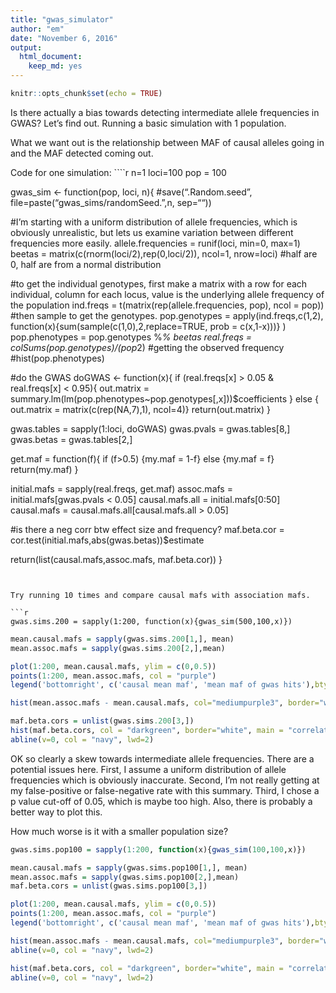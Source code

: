 ```yaml
---
title: "gwas_simulator"
author: "em"
date: "November 6, 2016"
output:
  html_document:
    keep_md: yes
---
```


```r
knitr::opts_chunk$set(echo = TRUE)
```

Is there actually a bias towards detecting intermediate allele frequencies in GWAS? Let's find out. Running a basic simulation with 1 population.

What we want out is the relationship between MAF of causal alleles going in and the MAF detected coming out.

Code for one simulation:
````r
n=1
loci=100
pop = 100

gwas_sim <- function(pop, loci, n){
#save(".Random.seed", file=paste("gwas_sims/randomSeed.",n, sep=""))

#I'm starting with a uniform distribution of allele frequencies, which is obviously unrealistic, but lets us examine variation between different frequencies more easily.
allele.frequencies = runif(loci, min=0, max=1) 
beetas = matrix(c(rnorm(loci/2),rep(0,loci/2)), ncol=1, nrow=loci) #half are 0, half are from a normal distribution

#to get the individual genotypes, first make a matrix with a row for each individual, column for each locus, value is the underlying allele frequency of the population
ind.freqs = t(matrix(rep(allele.frequencies, pop), ncol = pop))
#then sample to get the genotypes.
pop.genotypes = apply(ind.freqs,c(1,2), function(x){sum(sample(c(1,0),2,replace=TRUE, prob = c(x,1-x)))} )
pop.phenotypes = pop.genotypes %*% beetas
real.freqs = colSums(pop.genotypes)/(pop*2) #getting the observed frequency
#hist(pop.phenotypes)

#do the GWAS
doGWAS <- function(x){
  if (real.freqs[x] > 0.05 & real.freqs[x] < 0.95){ 
    out.matrix = summary.lm(lm(pop.phenotypes~pop.genotypes[,x]))$coefficients }
  else {
    out.matrix = matrix(c(rep(NA,7),1), ncol=4)}
  return(out.matrix)
}

gwas.tables = sapply(1:loci, doGWAS)
gwas.pvals = gwas.tables[8,]
gwas.betas = gwas.tables[2,]

get.maf = function(f){
if (f>0.5) {my.maf = 1-f}
else {my.maf = f}
return(my.maf)
}

initial.mafs = sapply(real.freqs, get.maf)
assoc.mafs = initial.mafs[gwas.pvals < 0.05]
causal.mafs.all = initial.mafs[0:50]
causal.mafs = causal.mafs.all[causal.mafs.all > 0.05]

#is there a neg corr btw effect size and frequency?
maf.beta.cor = cor.test(initial.mafs,abs(gwas.betas))$estimate

   return(list(causal.mafs,assoc.mafs, maf.beta.cor))
}
```


Try running 10 times and compare causal mafs with association mafs.

```r
gwas.sims.200 = sapply(1:200, function(x){gwas_sim(500,100,x)})
```

```r

mean.causal.mafs = sapply(gwas.sims.200[1,], mean)
mean.assoc.mafs = sapply(gwas.sims.200[2,],mean)

plot(1:200, mean.causal.mafs, ylim = c(0,0.5))
points(1:200, mean.assoc.mafs, col = "purple")
legend('bottomright', c('causal mean maf', 'mean maf of gwas hits'),bty="n", col = c("black","purple"), pch=1)

hist(mean.assoc.mafs - mean.causal.mafs, col="mediumpurple3", border="white")

maf.beta.cors = unlist(gwas.sims.200[3,])
hist(maf.beta.cors, col = "darkgreen", border="white", main = "correlations between maf and abs(beta)", xlab = "")
abline(v=0, col = "navy", lwd=2)
```

OK so clearly a skew towards intermediate allele frequencies. There are a potential issues here. First, I assume a uniform distribution of allele frequencies which is obviously inaccurate. Second, I'm not really getting at my false-positive or false-negative rate with this summary. Third, I chose a p value cut-off of 0.05, which is maybe too high. Also, there is probably a better way to plot this.

How much worse is it with a smaller population size?
```r
gwas.sims.pop100 = sapply(1:200, function(x){gwas_sim(100,100,x)})
```

```r
mean.causal.mafs = sapply(gwas.sims.pop100[1,], mean)
mean.assoc.mafs = sapply(gwas.sims.pop100[2,],mean)
maf.beta.cors = unlist(gwas.sims.pop100[3,])

plot(1:200, mean.causal.mafs, ylim = c(0,0.5))
points(1:200, mean.assoc.mafs, col = "purple")
legend('bottomright', c('causal mean maf', 'mean maf of gwas hits'),bty="n", col = c("black","purple"), pch=1)

hist(mean.assoc.mafs - mean.causal.mafs, col="mediumpurple3", border="white")
abline(v=0, col = "navy", lwd=2)

hist(maf.beta.cors, col = "darkgreen", border="white", main = "correlations between maf and abs(beta)", xlab = "")
abline(v=0, col = "navy", lwd=2)
```